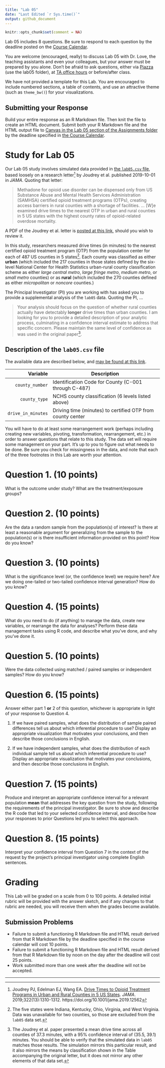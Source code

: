 ---
title: "Lab 05"
date: "Last Edited `r Sys.time()`"
output: github_document
---

```{r setup, include=FALSE}
knitr::opts_chunk$set(comment = NA)
```

Lab 05 includes 8 questions. Be sure to respond to each question by the deadline posted on the [Course Calendar](https://thomaselove.github.io/431/calendar.html). 

You are welcome (encouraged, really) to discuss Lab 05 with Dr. Love, the teaching assistants and even your colleagues, but your answer must be prepared by you alone. Don't be afraid to ask questions, either via [Piazza](https://piazza.com/case/fall2020/pqhs431) (use the lab05 folder), at [TA office hours](https://thomaselove.github.io/431/contact.html) or before/after class.

We have not provided a template for this Lab. You are encouraged to include numbered sections, a table of contents, and use an attractive theme (such as `theme_bw()`) for your visualizations.

## Submitting your Response

Build your entire response as an R Markdown file. Then knit the file to create an HTML document. Submit both your R Markdown file and the HTML output file to [Canvas in the Lab 05 section of the Assignments folder](https://canvas.case.edu) by the deadline specified in [the Course Calendar](https://thomaselove.github.io/431/calendar.html).

# Study for Lab 05 {-}

Our Lab 05 study involves simulated data provided in [the `lab05.csv` file](https://raw.githubusercontent.com/THOMASELOVE/431-2020/master/labs/lab05/data/lab05.csv), based loosely on a research letter[^1] by Joudrey et al. published 2019-10-01 in *JAMA*. Quoting that letter:

> Methadone for opioid use disorder can be dispensed only from US Substance Abuse and Mental Health Services Administration (SAMHSA) certified opioid treatment programs (OTPs), creating access barriers in rural counties with a shortage of facilities. ... [W]e examined drive times to the nearest OTP in urban and rural counties in 5 US states with the highest county rates of opioid-related overdose mortality.

A PDF of the Joudrey et al. letter is [posted at this link](https://github.com/THOMASELOVE/431-2020/blob/master/labs/lab05/article/jama_joudrey_2019.pdf), should you wish to review it.

In this study, researchers measured drive times (in minutes) to the nearest certified opioid treatment program (OTP) from the population center for each of 487 US counties in 5 states[^2]. Each county was classified as either **urban** (which included the 217 counties in those states defined by the six-level National Center for Health Statistics urban-rural county classification scheme as either *large central metro*, *large fringe metro*, *medium metro*, or *small metro* counties) or as **rural** (which included the 270 counties defined as either *micropolitan* or *noncore* counties.) 

The Principal Investigator (PI) you are working with has asked you to provide a supplemental analysis of the `lab05` data. Quoting the PI, ...

> Your analysis should focus on the question of whether rural counties actually have detectably **longer** drive times than urban counties. I am looking for you to provide a detailed description of your analytic process, culminating in a confidence interval estimate to address that specific concern. Please maintain the same level of confidence as was used in the original paper[^3].

## Description of the `lab05.csv` file

The available data are described below, and [may be found at this link](https://raw.githubusercontent.com/THOMASELOVE/431-2020/master/labs/lab05/data/lab05.csv).

Variable | Description
-------: | ---------------------------------------------
`county_number` | Identification Code for County (C-001 through C-487)
`county_type` | NCHS county classification (6 levels listed above)
`drive_in_minutes` | Driving time (minutes) to certified OTP from county center

You will have to do at least some rearrangement work (perhaps including creating new variables, pivoting, transformation, rearrangement, etc.) in order to answer questions that relate to this study. The data set will require some management on your part. It's up to you to figure out what needs to be done. Be sure you check for missingness in the data, and note that each of the three footnotes in this Lab are worth your attention.

# Question 1. (10 points)

What is the outcome under study? What are the treatment/exposure groups?

# Question 2. (10 points)

Are the data a random sample from the population(s) of interest? Is there at least a reasonable argument for generalizing from the sample to the population(s) or is there insufficient information provided on this point? How do you know?

# Question 3. (10 points)

What is the significance level (or, the confidence level) we require here? Are we doing one-tailed or two-tailed confidence interval generation? How do you know?

# Question 4. (15 points)

What do you need to do (if anything) to manage the data, create new variables, or rearrange the data for analyses? Perform these data management tasks using R code, and describe what you've done, and why you've done it.

# Question 5. (10 points)

Were the data collected using matched / paired samples or independent samples? How do you know?

# Question 6. (15 points)

Answer either part 1 **or** 2 of this question, whichever is appropriate in light of your response to Question 4.

1. If we have paired samples, what does the distribution of sample paired differences tell us about which inferential procedure to use? Display an appropriate visualization that motivates your conclusions, and then describe those conclusions in English.

2. If we have independent samples, what does the distribution of each individual sample tell us about which inferential procedure to use? Display an appropriate visualization that motivates your conclusions, and then describe those conclusions in English.

# Question 7. (15 points)

Produce and interpret an appropriate confidence interval for a relevant population **mean** that addresses the key question from the study, following the requirements of the principal investigator. Be sure to show and describe the R code that led to your selected confidence interval, and describe how your responses to prior Questions led you to select this approach.

# Question 8. (15 points)

Interpret your confidence interval from Question 7 in the context of the request by the project's principal investigator using complete English sentences.

# Grading

This Lab will be graded on a scale from 0 to 100 points. A detailed initial rubric will be provided with the answer sketch, and if any changes to that rubric are needed, you will receive them when the grades become available.

## Submission Problems

- Failure to submit a functioning R Markdown file and HTML result derived from that R Markdown file by the deadline specified in the course calendar will cost 10 points.
- Failure to submit a functioning R Markdown file and HTML result derived from that R Markdown file by noon on the day after the deadline will cost 25 points.
- Work submitted more than one week after the deadline will not be accepted.

------

[^1]: Joudrey PJ, Edelman EJ, Wang EA. [Drive Times to Opioid Treatment Programs in Urban and Rural Counties in 5 US States](https://jamanetwork.com/journals/jama/fullarticle/2752051). *JAMA*. 2019;322(13):1310-1312. https://doi.org/10.1001/jama.2019.12562

[^2]: The five states were Indiana, Kentucky, Ohio, Virginia, and West Virginia. Data was unavailable for two counties, so those are excluded from the `lab05` data set.

[^3]: The Joudrey et al. paper presented a mean drive time across all counties of 37.3 minutes, with a 95% confidence interval of (35.5, 39.1) minutes. You should be able to verify that the simulated data in `lab05` matches those results. The simulation mirrors this particular result, and it also mirrors the means by classification shown in the Table accompanying the original letter, but it does not mirror any other elements of that data set.

